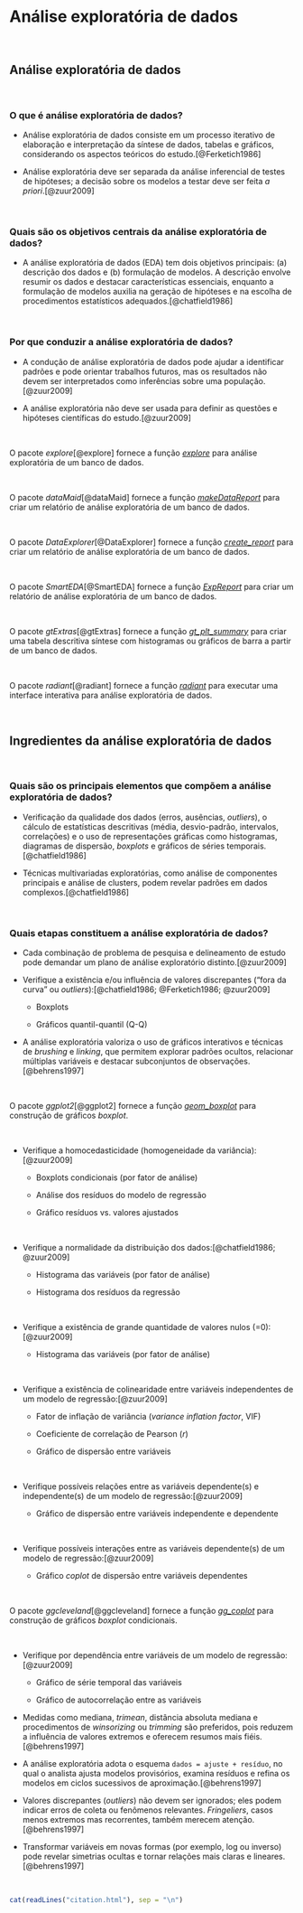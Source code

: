 # **Análise exploratória de dados** {#analise-exploratoria}

<br>

## Análise exploratória de dados

<br>

### O que é análise exploratória de dados?

-   Análise exploratória de dados consiste em um processo iterativo de elaboração e interpretação da síntese de dados, tabelas e gráficos, considerando os aspectos teóricos do estudo.[@Ferketich1986]

-   Análise exploratória deve ser separada da análise inferencial de testes de hipóteses; a decisão sobre os modelos a testar deve ser feita *a priori*.[@zuur2009]

<br>

### Quais são os objetivos centrais da análise exploratória de dados?

-   A análise exploratória de dados (EDA) tem dois objetivos principais: (a) descrição dos dados e (b) formulação de modelos. A descrição envolve resumir os dados e destacar características essenciais, enquanto a formulação de modelos auxilia na geração de hipóteses e na escolha de procedimentos estatísticos adequados.[@chatfield1986]

<br>

### Por que conduzir a análise exploratória de dados?

-   A condução de análise exploratória de dados pode ajudar a identificar padrões e pode orientar trabalhos futuros, mas os resultados não devem ser interpretados como inferências sobre uma população.[@zuur2009]

-   A análise exploratória não deve ser usada para definir as questões e hipóteses científicas do estudo.[@zuur2009]

<br>

::: {.infobox .Rlogo data-latex="{images/Rlogo}"}
O pacote *explore*[@explore] fornece a função [*explore*](https://www.rdocumentation.org/packages/explore/versions/1.0.2/topics/explore) para análise exploratória de um banco de dados.
:::

<br>

::: {.infobox .Rlogo data-latex="{images/Rlogo}"}
O pacote *dataMaid*[@dataMaid] fornece a função [*makeDataReport*](https://www.rdocumentation.org/packages/dataMaid/versions/1.4.1/topics/makeDataReport) para criar um relatório de análise exploratória de um banco de dados.
:::

<br>

::: {.infobox .Rlogo data-latex="{images/Rlogo}"}
O pacote *DataExplorer*[@DataExplorer] fornece a função [*create_report*](https://www.rdocumentation.org/packages/DataExplorer/versions/0.8.2/topics/create_report) para criar um relatório de análise exploratória de um banco de dados.
:::

<br>

::: {.infobox .Rlogo data-latex="{images/Rlogo}"}
O pacote *SmartEDA*[@SmartEDA] fornece a função [*ExpReport*](https://www.rdocumentation.org/packages/SmartEDA/versions/0.3.9/topics/ExpReport) para criar um relatório de análise exploratória de um banco de dados.
:::

<br>

::: {.infobox .Rlogo data-latex="{images/Rlogo}"}
O pacote *gtExtras*[@gtExtras] fornece a função [*gt_plt_summary*](https://www.rdocumentation.org/packages/gtExtras/versions/0.5.0/topics/gt_plt_summary) para criar uma tabela descritiva síntese com histogramas ou gráficos de barra a partir de um banco de dados.
:::

<br>

::: {.infobox .Rlogo data-latex="{images/Rlogo}"}
O pacote *radiant*[@radiant] fornece a função [*radiant*](https://www.rdocumentation.org/packages/radiant/versions/1.5.0/topics/radiant) para executar uma interface interativa para análise exploratória de dados.
:::

<br>

## Ingredientes da análise exploratória de dados

<br>

### Quais são os principais elementos que compõem a análise exploratória de dados?

-  Verificação da qualidade dos dados (erros, ausências, *outliers*), o cálculo de estatísticas descritivas (média, desvio-padrão, intervalos, correlações) e o uso de representações gráficas como histogramas, diagramas de dispersão, *boxplots* e gráficos de séries temporais.[@chatfield1986]

- Técnicas multivariadas exploratórias, como análise de componentes principais e análise de clusters, podem revelar padrões em dados complexos.[@chatfield1986]

<br>

### Quais etapas constituem a análise exploratória de dados?

-   Cada combinação de problema de pesquisa e delineamento de estudo pode demandar um plano de análise exploratório distinto.[@zuur2009]

-   Verifique a existência e/ou influência de valores discrepantes ("fora da curva" ou *outliers*):[@chatfield1986; @Ferketich1986; @zuur2009]

    -   Boxplots

    -   Gráficos quantil-quantil (Q-Q)

-   A análise exploratória valoriza o uso de gráficos interativos e técnicas de *brushing* e *linking*, que permitem explorar padrões ocultos, relacionar múltiplas variáveis e destacar subconjuntos de observações.[@behrens1997]

<br>

::: {.infobox .Rlogo data-latex="{images/Rlogo}"}
O pacote *ggplot2*[@ggplot2] fornece a função [*geom_boxplot*](https://www.rdocumentation.org/packages/ggplot2/versions/3.5.2/topics/geom_boxplot) para construção de gráficos *boxplot*.
:::

<br>

-   Verifique a homocedasticidade (homogeneidade da variância):[@zuur2009]

    -   Boxplots condicionais (por fator de análise)

    -   Análise dos resíduos do modelo de regressão

    -   Gráfico resíduos vs. valores ajustados

<br>

-   Verifique a normalidade da distribuição dos dados:[@chatfield1986; @zuur2009]

    -   Histograma das variáveis (por fator de análise)

    -   Histograma dos resíduos da regressão

<br>

-   Verifique a existência de grande quantidade de valores nulos (=0):[@zuur2009]

    -   Histograma das variáveis (por fator de análise)

<br>

-   Verifique a existência de colinearidade entre variáveis independentes de um modelo de regressão:[@zuur2009]

    -   Fator de inflação de variância (*variance inflation factor*, VIF)

    -   Coeficiente de correlação de Pearson ($r$)

    -   Gráfico de dispersão entre variáveis

<br>

-   Verifique possíveis relações entre as variáveis dependente(s) e independente(s) de um modelo de regressão:[@zuur2009]

    -   Gráfico de dispersão entre variáveis independente e dependente

<br>

-   Verifique possíveis interações entre as variáveis dependente(s) de um modelo de regressão:[@zuur2009]

    -   Gráfico *coplot* de dispersão entre variáveis dependentes

<br>

::: {.infobox .Rlogo data-latex="{images/Rlogo}"}
O pacote *ggcleveland*[@ggcleveland] fornece a função [*gg_coplot*](https://www.rdocumentation.org/packages/ggcleveland/versions/0.1.0/topics/gg_coplot) para construção de gráficos *boxplot* condicionais.
:::

<br>

-   Verifique por dependência entre variáveis de um modelo de regressão:[@zuur2009]

    -   Gráfico de série temporal das variáveis

    -   Gráfico de autocorrelação entre as variáveis

-   Medidas como mediana, *trimean*, distância absoluta mediana e procedimentos de *winsorizing* ou *trimming* são preferidos, pois reduzem a influência de valores extremos e oferecem resumos mais fiéis.[@behrens1997]

-   A análise exploratória adota o esquema `dados = ajuste + resíduo`, no qual o analista ajusta modelos provisórios, examina resíduos e refina os modelos em ciclos sucessivos de aproximação.[@behrens1997]

-   Valores discrepantes (*outliers*) não devem ser ignorados; eles podem indicar erros de coleta ou fenômenos relevantes. *Fringeliers*, casos menos extremos mas recorrentes, também merecem atenção.[@behrens1997]

-   Transformar variáveis em novas formas (por exemplo, log ou inverso) pode revelar simetrias ocultas e tornar relações mais claras e lineares.[@behrens1997]

<br>

```r
cat(readLines("citation.html"), sep = "\n")
```

<br>
